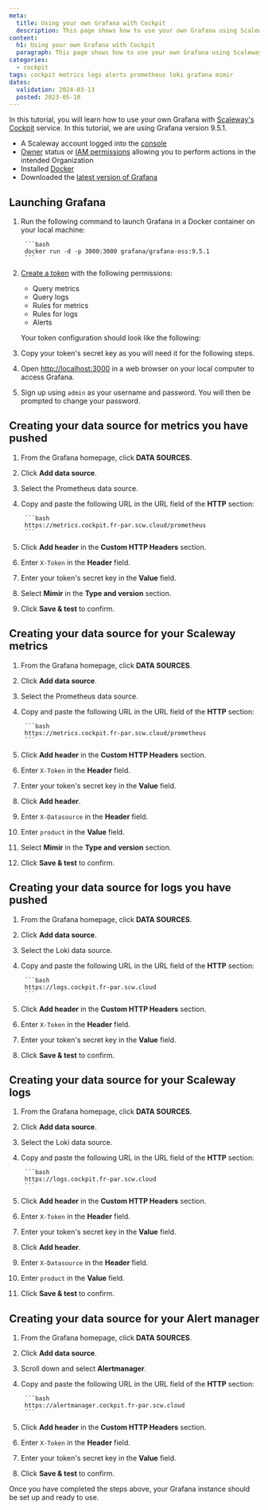 ```yaml
---
meta:
  title: Using your own Grafana with Cockpit
  description: This page shows how to use your own Grafana using Scaleway Cockpit.
content:
  h1: Using your own Grafana with Cockpit
  paragraph: This page shows how to use your own Grafana using Scaleway Cockpit.
categories:
  - cockpit
tags: cockpit metrics logs alerts prometheus loki grafana mimir
dates:
  validation: 2024-03-13
  posted: 2023-05-10
---
```


In this tutorial, you will learn how to use your own Grafana with [Scaleway's Cockpit](/observability/cockpit/quickstart/) service. In this tutorial, we are using Grafana version 9.5.1.

<Macro id="requirements" />

- A Scaleway account logged into the [console](https://console.scaleway.com)
- [Owner](/identity-and-access-management/iam/concepts/#owner) status or [IAM permissions](/identity-and-access-management/iam/concepts/#permission) allowing you to perform actions in the intended Organization
- Installed [Docker](https://docs.docker.com/engine/install/)
- Downloaded the [latest version of Grafana](https://grafana.com/grafana/download)

## Launching Grafana

1. Run the following command to launch Grafana in a Docker container on your local machine:

        ```bash
        docker run -d -p 3000:3000 grafana/grafana-oss:9.5.1
        ```
2. [Create a token](/observability/cockpit/how-to/create-token/) with the following permissions:
    - Query metrics
    - Query logs
    - Rules for metrics
    - Rules for logs
    - Alerts
    
    Your token configuration should look like the following:
    <Lightbox src="scaleway_cockpit_token_tuto.webp" alt="" />
3. Copy your token's secret key as you will need it for the following steps.
4. Open [http://localhost:3000](http://localhost:3000) in a web browser on your local computer to access Grafana.
5. Sign up using `admin` as your username and password. You will then be prompted to change your password.

## Creating your data source for metrics you have pushed

1. From the Grafana homepage, click **DATA SOURCES**.
     <Lightbox src="scaleway_cockpit_tuto_data_source.webp" alt="" />
2. Click **Add data source**.
3. Select the Prometheus data source.
4. Copy and paste the following URL in the URL field of the **HTTP** section:

        ```bash
        https://metrics.cockpit.fr-par.scw.cloud/prometheus
        ```
    <Lightbox src="scaleway_cockpit_tuto_url.webp" alt="" />
5. Click **Add header** in the **Custom HTTP Headers** section.
6. Enter `X-Token` in the **Header** field.
7. Enter your token's secret key in the **Value** field.
8. Select **Mimir** in the **Type and version** section.
9. Click **Save & test** to confirm.

## Creating your data source for your Scaleway metrics

1. From the Grafana homepage, click **DATA SOURCES**.
     <Lightbox src="scaleway_cockpit_tuto_data_source.webp" alt="" />
2. Click **Add data source**.
3. Select the Prometheus data source.
4. Copy and paste the following URL in the URL field of the **HTTP** section:

        ```bash
        https://metrics.cockpit.fr-par.scw.cloud/prometheus
        ```
    <Lightbox src="scaleway_cockpit_tuto_url.webp" alt="" />
5. Click **Add header** in the **Custom HTTP Headers** section.
6. Enter `X-Token` in the **Header** field.
7. Enter your token's secret key in the **Value** field.
8. Click **Add header**.
9. Enter `X-Datasource` in the **Header** field.
10. Enter `product` in the **Value** field.
11. Select **Mimir** in the **Type and version** section.
12. Click **Save & test** to confirm.

## Creating your data source for logs you have pushed

1. From the Grafana homepage, click **DATA SOURCES**.
     <Lightbox src="scaleway_cockpit_tuto_data_source.webp" alt="" />
2. Click **Add data source**.
3. Select the Loki data source.
4. Copy and paste the following URL in the URL field of the **HTTP** section:

        ```bash
        https://logs.cockpit.fr-par.scw.cloud
        ```
5. Click **Add header** in the **Custom HTTP Headers** section.
6. Enter `X-Token` in the **Header** field.
7. Enter your token's secret key in the **Value** field.
8. Click **Save & test** to confirm.

## Creating your data source for your Scaleway logs

1. From the Grafana homepage, click **DATA SOURCES**.
     <Lightbox src="scaleway_cockpit_tuto_data_source.webp" alt="" />
2. Click **Add data source**.
3. Select the Loki data source.
4. Copy and paste the following URL in the URL field of the **HTTP** section:

        ```bash
        https://logs.cockpit.fr-par.scw.cloud
        ```
5. Click **Add header** in the **Custom HTTP Headers** section.
6. Enter `X-Token` in the **Header** field.
7. Enter your token's secret key in the **Value** field.
8. Click **Add header**.
9. Enter `X-Datasource` in the **Header** field.
10. Enter `product` in the **Value** field.
11. Click **Save & test** to confirm.

## Creating your data source for your Alert manager

1. From the Grafana homepage, click **DATA SOURCES**.
     <Lightbox src="scaleway_cockpit_tuto_data_source.webp" alt="" />
2. Click **Add data source**.
3. Scroll down and select **Alertmanager**.
4. Copy and paste the following URL in the URL field of the **HTTP** section:

        ```bash
        https://alertmanager.cockpit.fr-par.scw.cloud
        ```
5. Click **Add header** in the **Custom HTTP Headers** section.
6. Enter `X-Token` in the **Header** field.
7. Enter your token's secret key in the **Value** field.
8. Click **Save & test** to confirm.

Once you have completed the steps above, your Grafana instance should be set up and ready to use.
